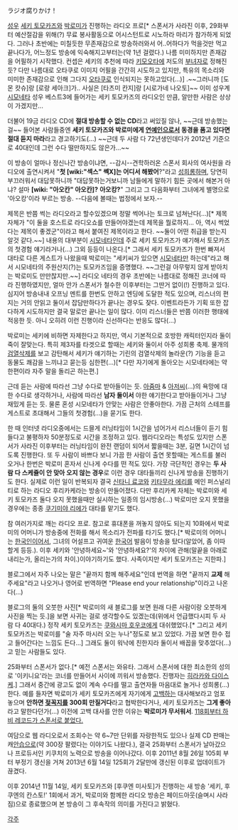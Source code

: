 ラジオ腐りかけ！

[[성우]] [[세키 토모카즈]]와 [[박로미]]가 진행하는 라디오 프로[* 스폰서가 사라진 이후, 29화부터 예산절감을 위해(?) 무료 봉사활동으로 어시스턴트로 시노하라 마리가 참가하게 되었다. 그러나 초반에는 미칠듯한 무존재감으로 방송하러와서 어..어하다가 먹을것만 먹고 끝나다가, 어느정도 방송에 익숙해지고부터는(약 1년 걸렸다.) 나름 미미하지만 존재감을 어필하기 시작했다. 컨셉은 세키의 추천에 따라 [[키모오타]]에 저도의 [[부녀자]]로 정해진듯? 다만 나름대로 오타쿠로 이미지 어필을 간간히 시도하고 있지만, 특유의 목소리와 미미한 존재감으로 인해 그다지 [[오타쿠]]로 인식되지는 못하고있다(…)] .~~그러니까 [도몬 캇슈]랑 [로랑 세아크]가.. 사실은 [타츠미 칸지]랑 [시로가네 나오토]~~ 이미 성우계 [[시모네타]] 성우 베스트3에 들어가는 세키 토모카즈의 라디오인 만큼, 알만한 사람은 상상이 가겠지만...

더불어 19금 라디오 CD에 '''절대 방송할 수 없는 CD'''라고 써있질 않나, ~~근데 방송했는걸~~ 들어본 사람들중엔 '''세키 토모카즈와 박로미에게 [[연예인]]으로서 동경을 품고 있다면 절대 듣지 마라'''라고 경고하기도(…) ~~근데 두 사람 다 72년생인데다가 2012년 기준으로 40대인데 그런 수다 떨만하지도 않은가...~~

이 방송이 얼마나 정신나간 방송이냐면, --감시--견학하러온 스폰서 회사의 여사원을 라디오에 출연시켜서 "'''첫 [wiki:"섹스" 쎅X]는 어디서 해봤어'''?"라고 [[성희롱]]하며, 당연히 부끄러워서 대답못하니까 "대답못하는거보니까 남들에게 말하기 힘든 곳에서 해본거 아냐? 설마 '''[wiki: "아오칸" 아오칸]?''' '''아오캉?'''" 그리고 그 다음화부터 그녀에게 별명으로 '아오캉'이라 부르는 방송. --다음에 볼때는 법정에서 보자.--

제목은 반쯤 썩는 라디오라고 할수있겠으며 정말 썩어나는 토크로 넘쳐난다(…)[* 제목 자체가 "이 둘을 호스트로 라디오쇼를 만들어야겠는데 제목을 뭘로하지... 아, 역시 썩었다는 제목이 좋겠군"이라고 해서 붙여진 제목이라고 한다. ~~둘이 어떤 취급을 받는지 알것 같다.~~] 내용의 대부분이 [[시모네타]]인데 주로 세키 토모카즈가 얘기해서 토모카즈의 첫경험 얘기라거나(…) 그외 등등이 나온다.[* 그래서 세키 토모카즈가 한번 빠져서 대타로 다른 게스트가 나왔을때 박로미는 "세키씨가 있으면 [[시모네타]]만 하는데"라고 해서 시모네타의 주원산지(?)는 토모카즈임을 증명했다. ~~그런걸 아무렇지 않게 받아치는 박로미도 만만찮지만.~~] 라디오 네타의 경우 초반에는 나름대로 정해진 코너에 따라 진행하였지만, 얼마 안가 스폰서가 철수한 이후부터는 그딴거 없이(!) 진행하고 있다. 심지어 방송내내 오프닝 멘트를 한번도 안하고 엔딩에 도달한 적도 있으며, 리스너의 편지는 거의 안읽고 둘이서 잡담만하다가 끝나는 경우도 잦다. 이벤트라든가 기획 또한 잡다하게 시도하지만 결국 말로만 끝나는 일이 많다. 이미 리스너들은 반쯤 이러한 행태에 적응한 듯. 아니 오히려 이런 진행이라 신선하다는 반응도 많다(…)

박로미는 세키에 비하면 자제한다고 하지만, 역시 기본적으로 호방한 캐릭터인지라 둘이 죽이 잘맞는다. 특히 제3자를 타겟으로 할때는 세키와 둘이서 아주 성희롱 축제. 물개의 [[검열삭제]]를 보고 감탄해서 세키가 얘기하는 기린의 검열삭제의 놀라운(?) 기능을 듣고 동물도 쾌감을 느끼냐고 묻는등 심한편(…)[* 다만 자기에게 돌아오는 시모네타에는 약한편이라 자주 말을 돌리곤 하는편.]

근데 듣는 사람에 따라선 그냥 수다로 받아들이는 듯. [[아줌마]] & [[아저씨]](…)의 욕망에 대한 수다로 생각하거나, 사람에 따라선 '''남자 둘이서''' 야한 얘기한다고 받아들이거나 그냥 재밌게 듣는 듯. 물론 혼성 시모네타가 안맞는 사람은 안좋아한다. 가끔 근처의 스테프를 게스트로 초대해서 그들의 첫경험(…)을 묻기도 한다.

한 때 인터넷 라디오중에서는 드믈게 러닝타임이 1시간을 넘어가서 리스너들이 듣기 힘들다고 불평하자 50분정도로 시간을 조정하고 있다. 웹라디오라는 특성도 있지만 스폰서가 사라진 이후부터는 러닝타임이 완전 랜덤이 되어서 짧을때는 3분, 길면 1시간이 넘도록 진행한다. 또 두 사람이 바쁘다 보니 가끔 한 사람이 출연 못할때는 게스트를 불러오거나 한번은 박로미 혼자서 신나게 수다를 떤 적도 있다. 가장 극단적인 경우는 '''두 사람 다 스케쥴이 안 맞아 오지 않는 경우'''로 이런 경우 대타들끼리 신나게 방송을 진행하기도 한다. 실제로 이런 일이 반복되자 결국 [[신타니 료코]]와 [[키타무라 에리]]를 메인 퍼스널리티로 하는 라디오 후리카케라는 방송이 만들어졌다. 다만 후리카케 자체는 박로미와 세키 토모카즈 둘다 오지 못했을때만 실시하는 일종의 임시방송(…)
박로미만 오지 못했을 경우에는 종종 [[쿠기미야 리에]]가 대타를 맡기도 했다.

참 여러가지로 깨는 라디오 프로. 참고로 휴대폰을 꺼놓지 않아도 되는지 10화에서 박로미의 어머니가 방송중에 전화를 해서 목소리가 전파를 타기도 했다.[* 박로미의 어머니는 [[한국인]]이어서, 그녀의 어설프고 귀여운 [[한국어]] 발음이 방송을 탔다(알았어, 좀 이따 할게 등등.). 이후 세키와 '안녕하세요~'와 '안녕하세요?'의 차이에 관해(말끝을 아래로 내리는가, 올리는가의 차이.)이야기하기도 했다. 사족이지만 세키 토모카즈는 지한파.]

블로그에서 자주 나오는 말은 "끝까지 함께 해주세요"인데 번역을 하면 "끝까지 '''교제''' 해주세요"라고 나오거나 영어로 번역하면 "Please end your relationship"이라고 나온다(…)

블로그의 둘의 오붓한 사진[* 박로미의 새 블로그를 보면 원래 다른 사람이랑 오붓하게 사진을 찍는 듯.]을 보면 사귀는 걸로 생각할수도 있겠는데(위에서 언급했다시피 두 사람 다 40대다.) 정작 세키 토모카즈는 [[쿠와시마 호우코]]에게 대쉬했었다.[* 그리고 세키 토모카즈는 박로미를 "술 자주 마시러 오는 누나"정도로 보고 있었다. 가끔 보면 한수 접고 들어간다는 느낌도 든다...] 그래도 둘이 워낙에 친한지라 둘이서 배꼽을 맞추었다(…)고 믿는 사람들도 있다.

25화부터 스폰서가 없다.[* 예전 스폰서는 와유타. 그래서 스폰서에 대한 최소한의 성의로 '이키니요'라는 코너를 만들어서 사이에 끼워서 방송했다. 진행자는 [[히라카와 다이스케]].] 그래서 중간에 광고도 없이 계속 수다를 떨고 출연자들 마음대로 놀거나 성희롱(…) 한다. 예를 들자면 박로미가 세키 토모카즈에게 자기에게 [[고백]]하는 대사해보라고 엄포 놓으며 '''안하면 [[젖꼭지]]를 300회 만질거다'''라고 협박한다거나, 세키 토모카즈는 '''그게 좋아'''라고 말한다던가(…) 이전에 고백 대사를 안한 이유는 '''박로미가 무서워서'''. [http://radiotomo.typepad.jp/blog/2012/09/post-3a0b.html 118회부터 하비 레코드가 스폰서로 붙었다.]

여담으로 웹 라디오로서 조회수는 약 6~7만 단위를 자랑한적도 있으나 실제 CD 판매는 캐[[안습]]으로(약 300장 팔렸다는 이야기도 나왔다.), 결국 25화부터 스폰서가 날아갔으나 프로듀서인 키쿠치의 노력으로 방송을 이어나갔다.
이후 2011년 8월 26일 105회 부터 부정기 갱신을 거쳐 2013년 6월 14일 125회가 2달만에 갱신된 이후로 업데이트가 끊겼다.

이후 2014년 11월 14일, 세키 토모카즈와 [후쿠엔 미사토]가 진행하는 새 방송 '세키, 후쿠엔의 칸스토!' 1회에서 과거, 박로미와 함께한 라디오 방송은 페이드아웃(슬며시 사라짐)으로 종료했으며 본 방송이 그 후속작의 의미를 가진다고 밝혔다.

[[각주]]
